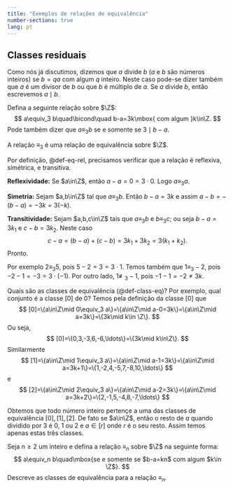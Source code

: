 ```yaml
---
title: "Exemplos de relações de equivalência"
number-sections: true 
lang: pt
---
```



## Classes residuais

Como nós já discutimos, dizemos que $a$ divide $b$ ($a$ e $b$ são números inteiros) se $b=qa$ com algum $q$ inteiro. Neste caso pode-se dizer também que $a$ é um divisor de $b$ ou que $b$ é múltiplo de $a$. Se $a$ divide $b$, então escrevemos $a\mid b$. 

Defina a seguinte relação sobre $\Z$:
$$
a\equiv_3 b\quad\bicond\quad b-a=3k\mbox{ com algum }k\in\Z.
$$
Pode também dizer que $a\equiv_3 b$ se e somente se $3\mid b-a$. 

:::{#lem-resid}
A relação $\equiv_3$ é uma relação de equivalência sobre $\Z$.
:::

:::{.proof}
Por definição, @def-eq-rel, precisamos verificar que a relação é reflexiva, simétrica, e transitiva. 

**Reflexividade:** Se $a\in\Z$, então $a-a=0=3\cdot 0$. Logo $a\equiv_3 a$.

**Simetria:** Sejam $a,b\in\Z$ tal que $a\equiv_3 b$. Então $b-a=3k$ e assim $a-b=-(b-a)=-3k=3(-k)$. 

**Transitividade:** Sejam $a,b,c\in\Z$ tais que $a\equiv_3 b$ e $b\equiv_3 c$; ou seja $b-a=3k_1$ e $c-b=3k_2$. Neste caso 
$$
c-a=(b-a)+(c-b)=3k_1+3k_2=3(k_1+k_2).
$$
Pronto.
:::

:::{#exm-resid}
Por exemplo $2\equiv_3 5$, pois $5-2=3=3\cdot 1$. Temos também que $1\equiv_3 -2$, pois $-2-1=-3=3\cdot (-1)$. Por outro lado, $1\not\equiv_3 -1$, pois $-1-1=-2\neq 3k$.
:::

Quais são as classes de equivalência (@def-class-eq)? Por exemplo, qual conjunto é a classe $[0]$ de $0$? Temos pela definição da classe $[0]$ que 
$$
[0]=\{a\in\Z\mid 0\equiv_3 a\}=\{a\in\Z\mid a-0=3k\}=\{a\in\Z\mid a=3k\}=\{3k\mid k\in \Z\}.
$$
Ou seja, 
$$
[0]=\{0,3,-3,6,-6,\ldots\}=\{3k\mid k\in\Z\}.
$$
Similarmente 
$$
[1]=\{a\in\Z\mid 1\equiv_3 a\}=\{a\in\Z\mid a-1=3k\}=\{a\in\Z\mid a=3k+1\}=\{1,-2,4,-5,7,-8,10,\ldots\}
$$
e
$$
[2]=\{a\in\Z\mid 2\equiv_3 a\}=\{a\in\Z\mid a-2=3k\}=\{a\in\Z\mid a=3k+2\}=\{2,-1,5,-4,8,-7,\ldots\}
$$

Obtemos que todo número inteiro pertençe a uma das classes de equivalência $[0],[1],[2]$. De fato se $a\in\Z$, então o resto de $a$ quando dividido por $3$ é $0$, $1$ ou $2$ e $a\in[r]$ onde $r$ é o seu resto. Assim temos apenas estas três classes. 

:::{#exr-class-res}
Seja $n\geq 2$ um inteiro e defina a relação $\equiv_n$ sobre $\Z$ na seguinte forma:
$$
a\equiv_n b\quad\mbox{se e somente se $b-a=kn$ com algum $k\in \Z$}.
$$
Descreve as classes de equivalência para a relação $\equiv_n$. 
:::